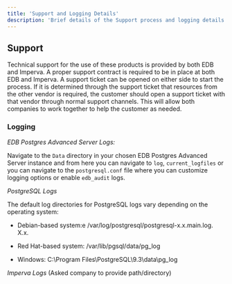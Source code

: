 ```yaml
---
title: 'Support and Logging Details'
description: 'Brief details of the Support process and logging details'
---
```


## Support

Technical support for the use of these products is provided by both EDB and Imperva.  A proper support contract is required to be in place at both EDB and Imperva.  A support ticket can be opened on either side to start the process.  If it is determined through the support ticket that resources from the other vendor is required, the customer should open a support ticket with that vendor through normal support channels.  This will allow both companies to work together to help the customer as needed.

### Logging

*EDB Postgres Advanced Server Logs:*

Navigate to the `Data` directory in your chosen EDB Postgres Advanced Server instance and from here you can navigate to `log`, `current_logfiles` or you can navigate to the `postgresql.conf` file where you can customize logging options or enable `edb_audit` logs.

*PostgreSQL Logs*

The default log directories for PostgreSQL logs vary depending on the operating system:

- Debian-based system:e /var/log/postgresql/postgresql-x.x.main.log. X.x.

- Red Hat-based system: /var/lib/pgsql/data/pg_log

- Windows: C:\Program Files\PostgreSQL\9.3\data\pg_log

*Imperva Logs*
(Asked company to provide path/directory)

